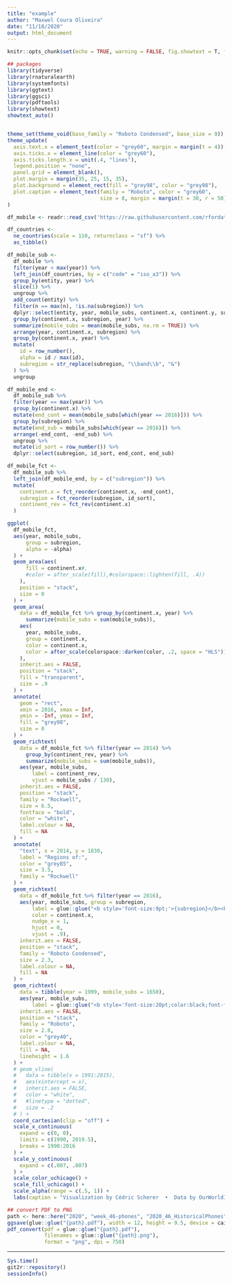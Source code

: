```yaml
---
title: "example"
author: "Maxwel Coura Oliveira"
date: "11/18/2020"
output: html_document
---
```



```r
knitr::opts_chunk$set(echo = TRUE, warning = FALSE, fig.showtext = T, fig.retina = 1)
```

```r
## packages
library(tidyverse)
library(rnaturalearth)
library(systemfonts)
library(ggtext)
library(ggsci)
library(pdftools)
library(showtext)
showtext_auto()


theme_set(theme_void(base_family = "Roboto Condensed", base_size = 9))
theme_update(
  axis.text.x = element_text(color = "grey60", margin = margin(t = 4)),
  axis.ticks.x = element_line(color = "grey60"),
  axis.ticks.length.x = unit(.4, "lines"),
  legend.position = "none",
  panel.grid = element_blank(),
  plot.margin = margin(35, 25, 15, 35),
  plot.background = element_rect(fill = "grey98", color = "grey98"),
  plot.caption = element_text(family = "Roboto", color = "grey60", 
                              size = 8, margin = margin(t = 30, r = 50))
)
```

```r
df_mobile <- readr::read_csv('https://raw.githubusercontent.com/rfordatascience/tidytuesday/master/data/2020/2020-11-10/mobile.csv')
```

```r
df_countries <- 
  ne_countries(scale = 110, returnclass = "sf") %>% 
  as_tibble()
```


```r
df_mobile_sub <-
  df_mobile %>% 
  filter(year < max(year)) %>% 
  left_join(df_countries, by = c("code" = "iso_a3")) %>% 
  group_by(entity, year) %>% 
  slice(1) %>%
  ungroup %>% 
  add_count(entity) %>% 
  filter(n == max(n), !is.na(subregion)) %>% 
  dplyr::select(entity, year, mobile_subs, continent.x, continent.y, subregion, n) %>% 
  group_by(continent.x, subregion, year) %>% 
  summarize(mobile_subs = mean(mobile_subs, na.rm = TRUE)) %>% 
  arrange(year, continent.x, subregion) %>% 
  group_by(continent.x, year) %>% 
  mutate(
    id = row_number(), 
    alpha = id / max(id),
    subregion = str_replace(subregion, "\\band\\b", "&")
  ) %>% 
  ungroup
```


```r
df_mobile_end <-
  df_mobile_sub %>% 
  filter(year == max(year)) %>% 
  group_by(continent.x) %>% 
  mutate(end_cont = mean(mobile_subs[which(year == 2016)])) %>% 
  group_by(subregion) %>% 
  mutate(end_sub = mobile_subs[which(year == 2016)]) %>% 
  arrange(-end_cont, -end_sub) %>% 
  ungroup %>% 
  mutate(id_sort = row_number()) %>% 
  dplyr::select(subregion, id_sort, end_cont, end_sub)
```


```r
df_mobile_fct <-
  df_mobile_sub %>% 
  left_join(df_mobile_end, by = c("subregion")) %>% 
  mutate(
    continent.x = fct_reorder(continent.x, -end_cont),
    subregion = fct_reorder(subregion, id_sort),
    continent_rev = fct_rev(continent.x)
  )
```


```r
ggplot(
  df_mobile_fct,
  aes(year, mobile_subs, 
      group = subregion, 
      alpha = -alpha)
  ) +
  geom_area(aes(
      fill = continent.x#,
      #color = after_scale(fill),#colorspace::lighten(fill, .4))
    ),
    position = "stack",
    size = 0
  ) +
  geom_area(
    data = df_mobile_fct %>% group_by(continent.x, year) %>% 
      summarize(mobile_subs = sum(mobile_subs)),
    aes(
      year, mobile_subs,
      group = continent.x,
      color = continent.x,
      color = after_scale(colorspace::darken(color, .2, space = "HLS"))
    ),
    inherit.aes = FALSE,
    position = "stack",
    fill = "transparent",
    size = .9
  ) +
  annotate(
    geom = "rect", 
    xmin = 2016, xmax = Inf, 
    ymin = -Inf, ymax = Inf,
    fill = "grey98",
    size = 0
  ) +
  geom_richtext(
    data = df_mobile_fct %>% filter(year == 2014) %>% 
      group_by(continent_rev, year) %>% 
      summarize(mobile_subs = sum(mobile_subs)),
    aes(year, mobile_subs, 
        label = continent_rev,
        vjust = mobile_subs / 130),
    inherit.aes = FALSE,
    position = "stack",
    family = "Rockwell",
    size = 6.5,
    fontface = "bold",
    color = "white",
    label.colour = NA,
    fill = NA
  ) +
  annotate(
    "text", x = 2014, y = 1830,
    label = "Regions of:",
    color = "grey85",
    size = 3.5,
    family = "Rockwell"
  ) +
  geom_richtext(
    data = df_mobile_fct %>% filter(year == 2016),
    aes(year, mobile_subs, group = subregion,
        label = glue::glue("<b style='font-size:9pt;'>{subregion}</b><br>{round(mobile_subs, 1)} per 100 persons"),
        color = continent.x,
        nudge_x = 1,
        hjust = 0,
        vjust = .9),
    inherit.aes = FALSE,
    position = "stack",
    family = "Roboto Condensed",
    size = 2.3,
    label.colour = NA,
    fill = NA
  ) +
  geom_richtext(
    data = tibble(year = 1999, mobile_subs = 1650),
    aes(year, mobile_subs,
        label = glue::glue("<b style='font-size:20pt;color:black;font-family:rockwell;'>Nowadays, in many regions of the world<br>there are more mobile subscriptions than people</b><br><br><br><span style='font-size:9pt'>In the last decades, the number of mobile devices has grown rapidly across the world.<br>In 2016, in 13 out of 20 regions of the world the number of subscriptions exceeded more than one<br>mobile phone per person, but different countries and regions have had varying rates of adoption.<br><br></span>The stacked area chart shows the **average number of mobile subscriptions per region** over a timperiod of 26 years. Note that<br>consequently the width of all regions together **does not** represent the average number of subscriptions per continent.")),
    inherit.aes = FALSE,
    position = "stack",
    family = "Roboto",
    size = 2.8,
    color = "grey40",
    label.colour = NA,
    fill = NA,
    lineheight = 1.6
  ) +
  # geom_vline(
  #   data = tibble(x = 1991:2015),
  #   aes(xintercept = x), 
  #   inherit.aes = FALSE,
  #   color = "white",
  #   #linetype = "dotted",
  #   size = .2
  # ) +
  coord_cartesian(clip = "off") +
  scale_x_continuous(
    expand = c(0, 0),
    limits = c(1990, 2019.5),
    breaks = 1990:2016
  ) +
  scale_y_continuous(
    expand = c(.007, .007)
  ) +
  scale_color_uchicago() +
  scale_fill_uchicago() +
  scale_alpha(range = c(.5, 1)) +
  labs(caption = "Visualization by Cédric Scherer  •  Data by OurWorldInData.org")
```

```r
## convert PDF to PNG
path <- here::here("2020", "week_46-phones", "2020_46_HistoricalPhones")
ggsave(glue::glue("{path}.pdf"), width = 12, height = 9.5, device = cairo_pdf)
pdf_convert(pdf = glue::glue("{path}.pdf"), 
            filenames = glue::glue("{path}.png"),
            format = "png", dpi = 750)
```

***

```r
Sys.time()
git2r::repository()
sessionInfo()
```